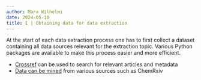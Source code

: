 ```yaml
---
author: Mara Wilhelmi
date: 2024-05-10
title: 1 | Obtaining data for data extraction
---
```


At the start of each data extraction process one has to first collect a dataset containing all data sources relevant for the extraction topic.
Various Python packages are available to make this process easier and more efficient.

- [Crossref](./crossref_search.ipynb) can be used to search for relevant articles and metadata
- [Data can be mined](./data_mining.ipynb) from various sources such as ChemRxiv
